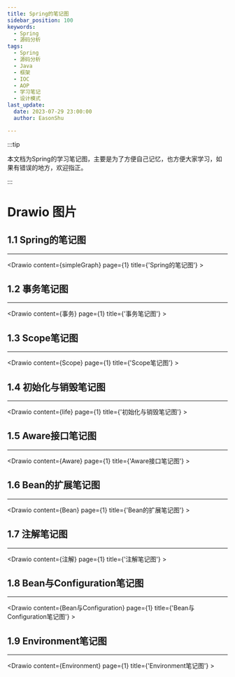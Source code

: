```yaml
---
title: Spring的笔记图
sidebar_position: 100
keywords:
  - Spring
  - 源码分析
tags:
  - Spring
  - 源码分析
  - Java
  - 框架
  - IOC
  - AOP
  - 学习笔记
  - 设计模式
last_update:
  date: 2023-07-29 23:00:00
  author: EasonShu

---
```



:::tip

本文档为Spring的学习笔记图，主要是为了方便自己记忆，也方便大家学习，如果有错误的地方，欢迎指正。

:::



<TOCInline toc={toc} />


# Drawio 图片


## 1.1 Spring的笔记图

----
<Drawio content={simpleGraph} page={1} title={'Spring的笔记图'} >
</Drawio>


## 1.2 事务笔记图

----
<Drawio content={事务} page={1} title={'事务笔记图'} >
</Drawio>

## 1.3 Scope笔记图

----
<Drawio content={Scope} page={1} title={'Scope笔记图'} >
</Drawio>

## 1.4 初始化与销毁笔记图

----
<Drawio content={life} page={1} title={'初始化与销毁笔记图'} >
</Drawio>

## 1.5 Aware接口笔记图

----
<Drawio content={Aware} page={1} title={'Aware接口笔记图'} >
</Drawio>

## 1.6 Bean的扩展笔记图

----
<Drawio content={Bean} page={1} title={'Bean的扩展笔记图'} >
</Drawio>

## 1.7 注解笔记图

----

<Drawio content={注解} page={1} title={'注解笔记图'} >
</Drawio>

## 1.8 Bean与Configuration笔记图

----

<Drawio content={Bean与Configuration} page={1} title={'Bean与Configuration笔记图'} >
</Drawio>

## 1.9 Environment笔记图

----

<Drawio content={Environment} page={1} title={'Environment笔记图'} >
</Drawio>







